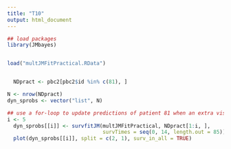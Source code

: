 ```yaml
---
title: "T10"
output: html_document
---
```



```r
## load packages
library(JMbayes)


load("multJMFitPractical.RData")


  NDpract <- pbc2[pbc2$id %in% c(81), ]

N <- nrow(NDpract)
dyn_sprobs <- vector("list", N)

## use a for-loop to update predictions of patient 81 when an extra visit is available
i <- 5
  dyn_sprobs[[i]] <- survfitJM(multJMFitPractical, NDpract[1:i, ], 
                               survTimes = seq(0, 14, length.out = 85))
  plot(dyn_sprobs[[i]], split = c(2, 1), surv_in_all = TRUE)



```
